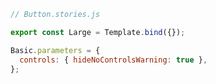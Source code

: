 ```js
// Button.stories.js

export const Large = Template.bind({});

Basic.parameters = {
  controls: { hideNoControlsWarning: true },
};
```